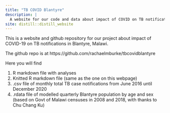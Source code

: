 ```yaml
---
title: "TB COVID Blantyre"
description: |
  A website for our code and data about impact of COVID on TB notifications in Blantyre
site: distill::distill_website
---
```


This is a website and github repository for our project about impact of COVID-19 on TB notifications in Blantyre, Malawi.

The github repo is at https://github.com/rachaelmburke/tbcovidblantyre

Here you will find

1. R markdown file with analyses
2. Knitted R markdown file (same as the one on this webpage)
3. .csv file of monthly total TB case notifications from June 2016 until December 2020
4. .rdata file of modelled quarterly Blantyre population by age and sex (based on Govt of Malawi censuses in 2008 and 2018, with thanks to Chu Chang Ku)